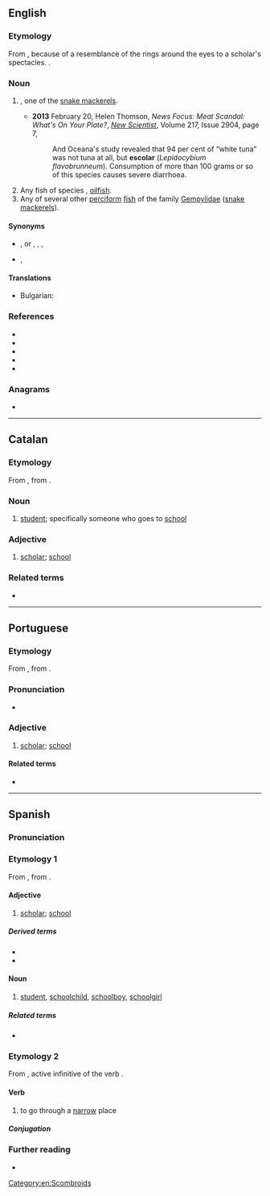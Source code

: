 ==English==

===Etymology===
From {{bor|en|es|escolar}}, because of a resemblance of the rings around the eyes to a scholar's spectacles. {{doublet|en|scholar}}.
[[File:Lepidocybium flavobrunneum.jpg|thumb|{{taxlink|Lepidocybium flavobrunneum|species|ver=180421}}]]

===Noun===
{{en-noun}}

# {{taxlink|Lepidocybium flavobrunneum|species|ver=180421}}, one of the [[snake mackerel]]s.
#* '''2013''' February 20, Helen Thomson, ''News Focus: Meat Scandal: What's On Your Plate?'', ''[[w:New Scientist|New Scientist]]'', Volume 217, Issue 2904, page 7,
#*: And Oceana's study revealed that 94 per cent of “white tuna” was not tuna at all, but '''escolar''' (''Lepidocybium flavobrunneum''). Consumption of more than 100 grams or so of this species causes severe diarrhoea.
# Any fish of species {{taxlink|Ruvettus pretiosus|species|ver=180421}}, [[oilfish]].
# Any of several other [[perciform]] [[fish]] of the family [[Gempylidae]] ([[snake mackerel]]s).

====Synonyms====
* {{sense|perciform fish}} {{l|en|snake mackerel}}, {{vern|walu|novern=1}} or {{vern|waloo}}, {{l|en|butterfish}}, {{vern|super white tuna}}, {{vern|white tuna}}
* {{sense|perciform fish}} {{qualifier|derogatory}} {{l|en|ex-lax fish}}, {{l|en|laxative of the sea}}

====Translations====
{{trans-top|Perciform fish}}
* Bulgarian: {{t|bg|деликатесна скумрия}}
{{trans-mid}}
{{trans-bottom}}

===References===
* {{R:OneLook}}
* {{R:Century 1911}}
* {{pedia}}
* {{specieslite|Gempylidae}}
* {{comcatlite|Gempylidae}}

===Anagrams===
* {{anagrams|en|a=acelors|Alcoser|Caleros|Calrose|coalers|oracles|recoals|solacer}}

[[Category:en:Scombroids]]

----

==Catalan==

===Etymology===
From {{der|ca|LL.|scholāris}}, from {{der|ca|la|schola}}.

===Noun===
{{ca-noun|mf}}

# [[student]]; specifically someone who goes to [[school]]

===Adjective===
{{ca-adj|mf}}

# [[scholar]]; [[school]]

===Related terms===
* {{l|ca|escola}}

----

==Portuguese==

===Etymology===
From {{bor|pt|LL.|scholāris}}, from {{der|pt|la|schola}}.

===Pronunciation===
{{pt-IPA|escolarh}}
* {{hyph|pt|es|co|lar}}

===Adjective===
{{pt-adj}}

# {{lb|pt|relational}} [[scholar]]; [[school]]
#: {{uxi|pt|calendário '''escolar'''|'''school''' calendar}}
#: {{uxi|pt|material '''escolar'''|'''school''' supplies}}

====Related terms====
* {{l|pt|escola}}

----

==Spanish==

===Pronunciation===
{{es-IPA}}

===Etymology 1===
From {{bor|es|LL.|scholāris}}, from {{der|es|la|schola}}.

====Adjective====
{{es-adj}}

# [[scholar]]; [[school]]

=====Derived terms=====
* {{l|es|estuche escolar}}
* {{l|es|graduado escolar}}

====Noun====
{{es-noun|mf}}

# [[student]], [[schoolchild]], [[schoolboy]], [[schoolgirl]]

=====Related terms=====
* {{l|es|escuela}}

===Etymology 2===
From {{bor|es|la|excolāre}}, active infinitive of the verb {{m|la|excolō}}.

====Verb====
{{es-verb|<ue>}}

# to go through a [[narrow]] place

=====Conjugation=====
{{es-conj|<ue>|nocomb=1}}
{{es-conj|escolarse<ue>|nocomb=1}}

===Further reading===
* {{R:es:DRAE}}